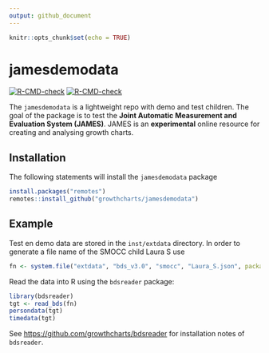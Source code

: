 ```yaml
---
output: github_document
---
```


<!-- README.md is generated from README.Rmd. Please edit that file -->


```r
knitr::opts_chunk$set(echo = TRUE)
```

# jamesdemodata

<!-- badges: start -->
[![R-CMD-check](https://github.com/growthcharts/jamesdemodata/workflows/R-CMD-check/badge.svg)](https://github.com/growthcharts/jamesdemodata/actions)
[![R-CMD-check](https://github.com/growthcharts/jamesdemodata/actions/workflows/R-CMD-check.yaml/badge.svg)](https://github.com/growthcharts/jamesdemodata/actions/workflows/R-CMD-check.yaml)
<!-- badges: end -->

The `jamesdemodata` is a lightweight repo with demo and test children. The goal 
of the package is to test the 
**Joint Automatic Measurement and Evaluation System (JAMES)**.
JAMES is an **experimental** online resource for creating and analysing
growth charts.

## Installation

The following statements will install the `jamesdemodata` package

```r
install.packages("remotes")
remotes::install_github("growthcharts/jamesdemodata")
```

## Example

Test en demo data are stored in the `inst/extdata` directory. In order to generate a file name of the SMOCC child Laura S use 

```r
fn <- system.file("extdata", "bds_v3.0", "smocc", "Laura_S.json", package = "jamesdemodata")
```

Read the data into R using the `bdsreader` package:

```r
library(bdsreader)
tgt <- read_bds(fn)
persondata(tgt)
timedata(tgt)
```

See <https://github.com/growthcharts/bdsreader> for installation notes of `bdsreader`.

